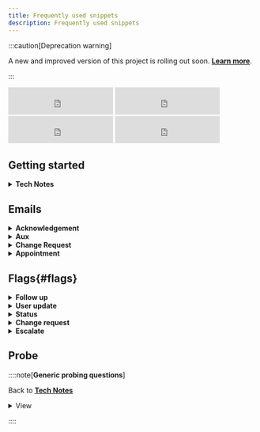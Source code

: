```yaml
---
title: Frequently used snippets
description: Frequently used snippets
---
```






:::caution[Deprecation warning]

A new and improved version of this project is rolling out soon. [**Learn more**](/blog/mid-year-upgrades-2024).

:::



<html>

<iframe src="https://free.timeanddate.com/clock/i9ddm2hg/n137/fn6/fs16/fcf0f/tc000/ftb/pa8/tt0/tw1/th1/ta1/tb4" frameborder="0" width="212" height="55"></iframe>
<iframe src="https://free.timeanddate.com/clock/i9ddm2hg/n80/fn6/fs16/fcf90/tc000/ftb/pa8/tt0/tw1/th1/ta1/tb4" frameborder="0" width="212" height="55"></iframe>
<iframe src="https://free.timeanddate.com/clock/i9ddm2hg/n179/fn6/fs16/fc0f9/tc000/ftb/pa8/tt0/tw1/th1/ta1/tb4" frameborder="0" width="212" height="55"></iframe>
<iframe src="https://free.timeanddate.com/clock/i9ddm2hg/n155/fn6/fs16/fcff0/tc000/ftb/pa8/tt0/tw1/th1/ta1/tb4" frameborder="0" width="212" height="55"></iframe>

</html>

<!-- 
:::tip[Info]



<details>
<summary><b>Standard</b> </summary>


<Tabs>
  <TabItem value="iinfo" label="Initial Info" default>

This article/page outlines the most frequently used snippets for a Help Desk Coordinator. It is primarily written in `.mdx`, with custom imports from React to enable dynamic and interactive features.
</TabItem>

</Tabs>

</details>
::: -->



## Getting started


<details>
<summary><b>Tech Notes</b> </summary>



<Tabs>
  <TabItem value="iinfo" label="Initial Info" default>

```md
Caller: 
Company: 
Email: 
Callback#: 
Existing ticket#: 
Issue:

When did this occur: n/a
When did it last work: n/a
Any changes made before the issue started: n/a
Steps done to rectify: n/a
Any other users affected: n/a
How impacting to your work: n/a
Still able to perform work: n/a
Other relevant details: n/a
```
:::tip[See [**probing questions**](#probe)]



:::

</TabItem>
<TabItem value="inbound" label="Inbound">

```md
Inbound call (existing ticket): 
Caller's Name: 
Site/Company: 
Verified email address: 
Contact number: 
Verified ticket number/summary: 
Reason of call: 
Details of inbound call: 
```

</TabItem>
  <TabItem value="outbound" label="Outbound">

```md
Outbound (follow up): 
Called at: (all dialed #s and indicate # client used)
Spoke with: 
Agreement/appointment: 
Other details of the call: 
```

  </TabItem>

  <TabItem value="escal" label="Escalation">

```md
Hi Team,

Please see the details below.

Caller: 
Contact#: 
Email: 
Issue: 

Steps done: 
Next steps: 
Priority: [URGENT]

Thank you.

Best,

```

  </TabItem>
</Tabs>

</details>

## Emails

<details>
<summary><b>Acknowledgement</b></summary>

<h4 id="##heading-id">Standard email template for Low and High Priority tickets.</h4>

<Tabs>
<TabItem value="low" label="P3">

```md
Hi ,

Thanks for reaching out to us!

Your request is now in our queue and will be handled by the next available technician.

If the issue or request is affecting your work, please let us know, and we will prioritize it accordingly.

Thank you for your patience.

Best,

```

</TabItem>

<TabItem value="P2/P1" label="P2 | P1">

```md
Hi ,

I hope you're doing well.

Thank you for bringing this matter to our attention. Rest assured that we take this (issue) seriously and will prioritize it for immediate attention from our assigned technician.

We will keep you posted on our progress as our technician is reviewing the ticket and will reach to you at (phone number) if needed.

A reminder as well that if there is a need to conduct a remote session, kindly save and close all applications, websites, and documents before the remote connection to prevent data loss.

Thank you for your patience.

Best,

```

</TabItem>

</Tabs>
</details>

<details>
<summary><b>Aux</b></summary>

<Tabs>

 <TabItem value="rs_1" label="R1">

```md
Hi ,

I hope you're doing well.

Thank you for the update. Please allow our technical team to look into this further and we'll get back to you as soon as we have updates to share.

In the meantime, should you have other instructions, please feel free to let us know.

Thank you for your patience.

Best,

```

  </TabItem>

<TabItem value="r_2" label="R2">

```md
Hi ,

I hope you're doing well.

Our support team has been notified of your update, and a technician will contact you shortly.

Thank you for your patience.

Best,

```

  </TabItem>

<TabItem value="r_3" label="Resolved">

```md
Hi ,

Thank you for the update and we're glad that this has been resolved.

In the meantime, we'll be closing this ticket.

Should you have any further concerns or questions, please feel free to reach out.

Have a great day!

Best,

```

</TabItem>

<TabItem value="r_4" label="Resolved-Survey">

```md
Hi ,

Thank you for the update and we're glad that this has been resolved.

In the meantime, we'll be closing this ticket.

Let us know if you need further assistance.

To further improve our service, a short survey will be sent through email.

We would greatly appreciate your feedback on how we were able to resolve your issue today.

Have a great day!

Best,

```

 </TabItem>

</Tabs>

</details>

<details>
<summary><b>Change Request</b></summary>




<Tabs>

 <TabItem value="appr" label="Approvers">

:::danger[For Approvers]

:::

```md
Hi ,

I hope all is well.

I'm reaching to request your approval regarding . Further details are as follow:

Looking forward to your response.

Best,

```


</TabItem>

<TabItem value="cln" label="Endusers">

:::tip[For End users]

:::

```md
Hi ,

I hope this email finds you well.

We'd like to inform you that your request has been received and is currently in our queue awaiting approval. Our team is ready to proceed once the necessary approvals are granted.

In the meantime, should you have other instructions, feel free to let us know.

Thank you for your patience.

Best,

```

</TabItem>

</Tabs>

</details>

<details>
<summary><b>Appointment</b></summary>

<Tabs>
<TabItem value="sd" label="Same Day">

```md title="Same day"
Hi ,

I hope you’re doing well.

I’m reaching out to inform you that we have set an appointment for the technician to reach out to you today between .

A reminder as well that if there is a need to conduct a remote session, kindly save and close all applications, websites, and documents before the remote connection to prevent data loss.
Thank you.

Best,

```

</TabItem>

 <TabItem value="nd" label="Next day">

```md title="Next day"
Hi ,

I hope you’re doing well.

I’m reaching out to inform you that we have set an appointment for the technician to reach out to you on between .

A reminder as well that if there is a need to conduct a remote session, kindly save and close all applications, websites, and documents before the remote connection to prevent data loss.

Thank you.

Best,

```

</TabItem>

</Tabs>
</details>


## Flags{#flags}

<details>
<summary><b>Follow up</b></summary>

<Tabs
  defaultValue="r1"
  values={[
    { label: "R1", value: "r1" },
    { label: "R2", value: "r2" },
    { label: "R3", value: "r3" },
  ]}
>
  <TabItem value="r1">
  
  ```md
Hi team, would like to follow up on this. Please advise. Thank you.

```

  </TabItem>
  <TabItem value="r2">
  
  ```md
Hi team, a gentle follow-up on this please. Thank you.

````

  </TabItem>
  <TabItem value="r3">

  ```md

````

  </TabItem>
</Tabs>

</details>

<details>
<summary><b>User update</b></summary>

<Tabs
  defaultValue="r1"
  values={[
    { label: "NewContact", value: "r1" },
    { label: "DeleteContact", value: "r2" },
  ]}
>
  <TabItem value="r1">
  
  ```md
Hi team, we have successfully created a new contact for this user in our end. Thank you.

```

  </TabItem>
  <TabItem value="r2">
  
  ```md
Hi team, we have successfully marked this user as inactive in our end. Thank you.

````

  </TabItem>

</Tabs>

</details>

<details>
<summary><b>Status</b></summary>

<Tabs
  defaultValue="r1"
  values={[
    {label: 'Notif', value: 'r1'},
    {label: 'Callback', value: 'r2'},
    {label: 'Urgent', value: 'r4'},
  ]}>
  <TabItem value="r1">
  
  ```md
Hi team, we got this notification and will be closing this off on our end. Please let us know otherwise. Thank you.

  ```

</TabItem>
<TabItem value="r2">
  
  ```md
Hi team, we've receive a callback request with details as follows:

Thank you.

````

</TabItem>



<TabItem value="r4">

```md
Hi team, letting you know about this urgent request is now being handled by our technician. Thank you.
```
</TabItem>
</Tabs>

</details>

<details>
<summary><b>Change request</b></summary>

<Tabs
  defaultValue="r1"
  values={[
    {label: 'General', value: 'r1'},
    {label: 'License', value: 'r2'},
    {label: 'NotSupport', value: 'r3'},
  ]}>
  <TabItem value="r1">
  
  ```md
  Hi team, we've received this request and would like to confirm whether it is safe to proceed. Thank you.

  ```

</TabItem>
<TabItem value="r2">

```md
Hi team, we've received this request that requires license and approval. Thank you.
```

</TabItem>

<TabItem value="r3">

```md
Hi team, escalating this request as this site is currently not supported. Thank you.

````

</TabItem>

</Tabs>

</details>

<details>
<summary><b>Escalate</b></summary>

<Tabs
  defaultValue="r1"
  values={[
    {label: 'Dirs', value: 'r1'},
    {label: 'LoadBal', value: 'r2'},
    {label: 'NotSupport', value: 'r3'},
  ]}>
  <TabItem value="r1">
  
  ```md
  Hi team, escalating this ticket per directive. Thank you.

  ```

</TabItem>
<TabItem value="r2">
  
  ```md
  Hi team, escalating this ticket due to load balancing. Thank you.

````

</TabItem>

<TabItem value="r3">

```md
Hi team, escalating this request as this site is currently not supported. Thank you.

````

</TabItem>

</Tabs>

</details>

## Probe


::::note[__Generic probing questions__]


Back to [__Tech Notes__](#getting-started)


<details>
<summary>View</summary>

<Tabs>
  <TabItem value="probe" label="Generic">
  
👉 _When did you first notice this problem?_

👉 _When was the last time it worked properly?_

👉 _Have there been any changes made before the issue started?_

👉 _Is this happening repeatedly?_

👉 _What steps have you taken to try and fix it?_

👉 _How much is this affecting your work?_

👉 _Are there any other users experiencing the same issue?_

👉 _Are you still able to perform your tasks, or are you using a spare machine?_
  
  </TabItem>
  <TabItem value="var1" label="Var1">
  ```md
  Coming soon. Stay Tuned
  ```
  </TabItem>
  <TabItem value="var2" label="Var2">
  
  ```md
  Coming soon. Stay Tuned
  ```
  
  </TabItem>

</Tabs>

</details>


::::


<!-- 


## Timezone



### US


<iframe src="https://free.timeanddate.com/clock/i9ddm2hg/n179/fn6/fs16/fc0f9/tc000/ftb/pa8/tt0/tw1/th1/ta1/tb4" frameborder="0" width="212" height="55"></iframe>


<iframe src="https://free.timeanddate.com/clock/i9ddm2hg/n155/fn6/fs16/fcff0/tc000/ftb/pa8/tt0/tw1/th1/ta1/tb4" frameborder="0" width="212" height="55"></iframe>


<iframe src="https://free.timeanddate.com/clock/i9ddm2hg/n80/fn6/fs16/fcf90/tc000/ftb/pa8/tt0/tw1/th1/ta1/tb4" frameborder="0" width="212" height="55"></iframe>


<iframe src="https://free.timeanddate.com/clock/i9ddm2hg/n137/fn6/fs16/fcf0f/tc000/ftb/pa8/tt0/tw1/th1/ta1/tb4" frameborder="0" width="212" height="55"></iframe> -->
